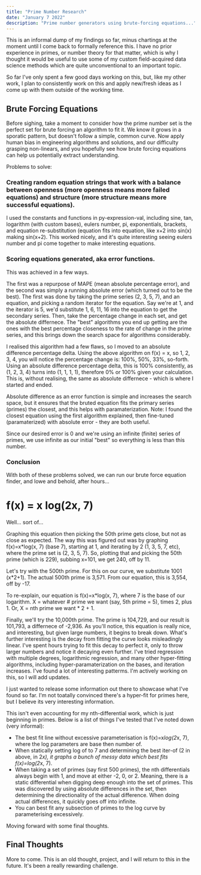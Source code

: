 ```yaml
---
title: "Prime Number Research"
date: "January 7 2022"
description: "Prime number generators using brute-forcing equations..."
---
```


This is an informal dump of my findings so far, minus chartings at the moment until I come back to formally reference this. I have no prior experience in primes, or number theory for that matter, which is why I thought it would be useful to use some of my custom field-acquired data science methods which are quite unconventional to an important topic.

So far I've only spent a few good days working on this, but, like my other work, I plan to consistently work on this and apply new/fresh ideas as I come up with them outside of the working time.

## Brute Forcing Equations

Before sighing, take a moment to consider how the prime number set is the perfect set for brute forcing an algorithm to fit it. We know it grows in a sporatic pattern, but doesn't follow a simple, common curve. Now apply human bias in engineering algorithms and solutions, and our difficulty grasping non-linears, and you hopefully see how brute forcing equations can help us potentially extract understanding.

Problems to solve:

### Creating random equation strings that work with a balance between openness (more openness means more failed equations) and structure (more structure means more successful equations).

I used the constants and functions in py-expression-val, including sine, tan, logarithm (with custom bases), eulers number, pi, exponentials, brackets, and equation re-substitution (equation fits into equation, like x+2 into sin(x) making sin(x+2). This worked nicely, and it's quite interesting seeing eulers number and pi come together to make interesting equations.

### Scoring equations generated, aka error functions.

This was achieved in a few ways.

The first was a repurpose of MAPE (mean absolute percentage error), and the second was simply a running absolute error (which turned out to be the best). The first was done by taking the prime series (2, 3, 5, 7), and an equation, and picking a random iterator for the equation. Say we're at 1, and the iterator is 5, we'd substitute 1, 6, 11, 16 into the equation to get the secondary series. Then, take the percentage change in each set, and get the absolute differnece. The "best" algorithms you end up getting are the ones with the best percentage closeness to the rate of change in the prime series, and this brings down the search space for algorithms considerably.

I realised this algorithm had a few flaws, so I moved to an absolute difference percentage delta. Using the above algorithm on f(x) = x, so 1, 2, 3, 4, you will notice the percentage change is: 100%, 50%, 33%, so-forth. Using an absolute difference percentage delta, this is 100% consistently, as (1, 2, 3, 4) turns into (1, 1, 1, 1), therefore 0% or 100% given your calculation. This is, without realising, the same as absolute differnece - which is where I started and ended.

Absolute difference as an error function is simple and increases the search space, but it ensures that the bruted equation fits the primary series (primes) the closest, and this helps with paramaterization. Note: I found the closest equation using the first algorithm explained, then fine-tuned (paramaterized) with absolute error - they are both useful.

Since our desired error is 0 and we're using an infinite (finite) series of primes, we use infinite as our initial "best" so everything is less than this number.

### Conclusion

With both of these problems solved, we can run our brute force equation finder, and lowe and behold, after hours...

# f(x) = x log(2x, 7)

Well... sort of...

Graphing this equation then picking the 50th prime gets close, but not as close as expected. The way this was figured out was by graphing f(x)=x*log(x, 7) (base 7), starting at 1, and iterating by 2 (1, 3, 5, 7, etc), where the prime set is (2, 3, 5, 7). So, plotting that and picking the 50th prime (which is 229), subbing x=101, we get 240, off by 11.

Let's try with the 500th prime. For this on our curve, we substitute 1001 (x*2+1). The actual 500th prime is 3,571. From our equation, this is 3,554, off by -17.

To re-explain, our equation is f(x)=x*log(x, 7), where 7 is the base of our logarithm. X = whatever # prime we want (say, 5th prime = 5), times 2, plus 1. Or, X = nth prime we want * 2 + 1.

Finally, we'll try the 10,000th prime. The prime is 104,729, and our result is 101,793, a differnece of -2,936. As you'll notice, this equation is really nice, and interesting, but given large numbers, it begins to break down. What's further interesting is the decay from fitting the curve looks misleadingly linear. I've spent hours trying to fit this decay to perfect it, only to throw larger numbers and notice it decaying even further. I've tried regression with multiple degrees, logarithmic regression, and many other hyper-fitting algorithms, including hyper-paramaterization on the bases, and iteration increases. I've found a lot of interesting patterms. I'm actively working on this, so I will add updates.

I just wanted to release some information out there to showcase what I've found so far. I'm not toatally convinced there's a hyper-fit for primes here, but I believe its very interesting information.

This isn't even accounting for my nth-differential work, which is just beginning in primes. Below is a list of things I've tested that I've noted down (very informal):

- The best fit line without excessive parameterisation is f(x)=x*log(2*x, 7), where the log parameters are base then number of.
- When statically setting log of to 7 and determining the best iter-of (2 in above, in 2*x), it graphs a bunch of messy data which best fits f(x)=log(2*x, 7).
- When taking a set of primes (say first 500 primes), the nth differentials always begin with 1, and move at either -2, 0, or 2. Meaning, there is a static differential when digging deep enough into the set of primes. This was discovered by using absolute differences in the set, then determining the directionality of the actual difference. When doing actual differences, it quickly goes off into infinite.
- You can best fit any subsection of primes to the log curve by parameterising excessively.

Moving forward with some final thoughts.

## Final Thoughts

More to come. This is an old thought, project, and I will return to this in the future. It's been a really rewarding challenge.

